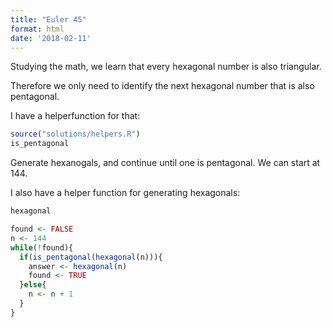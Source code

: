 ```yaml
---
title: "Euler 45"
format: html
date: '2018-02-11'
---
```


Studying the math, we learn that every hexagonal number is also triangular.

Therefore we only need to identify the next hexagonal number that is also pentagonal.

I have a helperfunction for that:

```r
source("solutions/helpers.R")
is_pentagonal
```

Generate hexanogals, and continue until one is pentagonal. We can start at 144.

I also have a helper function for generating hexagonals:

```r
hexagonal
```

```r
found <- FALSE
n <- 144
while(!found){
  if(is_pentagonal(hexagonal(n))){
    answer <- hexagonal(n)
    found <- TRUE
  }else{
    n <- n + 1
  }
}

```
